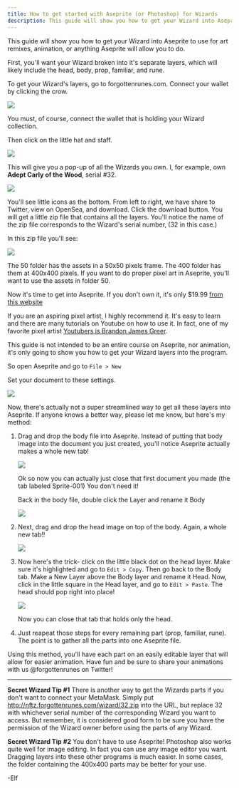 ```yaml
---
title: How to get started with Aseprite (or Photoshop) for Wizards
description: This guide will show you how to get your Wizard into Aseprite to use for art remixes, animation, or anything Aseprite will allow you to do.
---
```


This guide will show you how to get your Wizard into Aseprite to use for art remixes, animation, or anything Aseprite will allow you to do.

First, you'll want your Wizard broken into it's separate layers, which will likely include the head, body, prop, familiar, and rune.

To get your Wizard's layers, go to forgottenrunes.com. Connect your wallet by clicking the crow.

![](https://i.imgur.com/Mm2nFNW.png)

You must, of course, connect the wallet that is holding your Wizard collection.

Then click on the little hat and staff.

![](https://i.imgur.com/6kUQgED.png)

This will give you a pop-up of all the Wizards you own. I, for example, own **Adept Carly of the Wood**, serial #32.

![](https://i.imgur.com/8dIDwkv.png)

You'll see little icons as the bottom. From left to right, we have share to Twitter, view on OpenSea, and download. Click the download button. You will get a little zip file that contains all the layers. You'll notice the name of the zip file corresponds to the Wizard's serial number, (32 in this case.)

In this zip file you'll see:

![](https://i.imgur.com/wPjxtXu.png)

The 50 folder has the assets in a 50x50 pixels frame. The 400 folder has them at 400x400 pixels. If you want to do proper pixel art in Aseprite, you'll want to use the assets in folder 50.

Now it's time to get into Aseprite. If you don't own it, it's only $19.99 [from this website](https://www.aseprite.org)

If you are an aspiring pixel artist, I highly recommend it. It's easy to learn and there are many tutorials on Youtube on how to use it. In fact, one of my favorite pixel artist [Youtubers is Brandon James Greer](https://www.youtube.com/c/BJGpixel/videos).

This guide is not intended to be an entire course on Aseprite, nor animation, it's only going to show you how to get your Wizard layers into the program.

So open Aseprite and go to `File > New`

Set your document to these settings.

![](https://i.imgur.com/37Bi6pp.png)

Now, there's actually not a super streamlined way to get all these layers into Aseprite. If anyone knows a better way, please let me know, but here's my method:

1. Drag and drop the body file into Aseprite. Instead of putting that body image into the document you just created, you'll notice Aseprite actually makes a whole new tab!

   ![](https://i.imgur.com/iBsrNm0.png)

   Ok so now you can actually just close that first document you made (the tab labeled Sprite-001) You don't need it!

   Back in the body file, double click the Layer and rename it Body

   ![](https://i.imgur.com/YmwUlxA.png)

2. Next, drag and drop the head image on top of the body. Again, a whole new tab!!

   ![](https://i.imgur.com/kxKZthO.png)

3. Now here's the trick- click on the little black dot on the head layer. Make sure it's highlighted and go to `Edit > Copy`. Then go back to the Body tab. Make a New Layer above the Body layer and rename it Head. Now, click in the little square in the Head layer, and go to `Edit > Paste`. The head should pop right into place!

   ![](https://i.imgur.com/ID8us8V.png)

   Now you can close that tab that holds only the head.

4. Just reapeat those steps for every remaining part (prop, familiar, rune). The point is to gather all the parts into one Aseprite file.

Using this method, you'll have each part on an easily editable layer that will allow for easier animation. Have fun and be sure to share your animations with us @forgottenrunes on Twitter!

---

**Secret Wizard Tip #1**
There is another way to get the Wizards parts if you don't want to connect your MetaMask. Simply put http://nftz.forgottenrunes.com/wizard/32.zip into the URL, but replace 32 with whichever serial number of the corresponding Wizard you want to access. But remember, it is considered good form to be sure you have the permission of the Wizard owner before using the parts of any Wizard.

**Secret Wizard Tip #2**
You don't have to use Aseprite! Photoshop also works quite well for image editing. In fact you can use any image editor you want. Dragging layers into these other programs is much easier. In some cases, the folder containing the 400x400 parts may be better for your use.

-Elf
